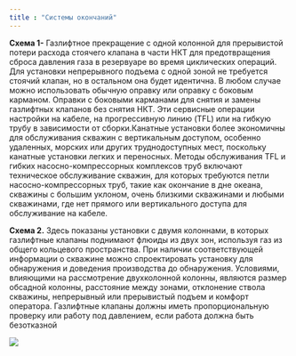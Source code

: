 ```yaml
---
title : "Системы окончаний"
---
```


**Схема 1-** Газлифтное прекращение с одной колонной для прерывистой потери расхода стоячего клапана в части НКТ для предотвращения сброса давления газа в резервуаре во время циклических операций. Для установки непрерывного подъема с одной зоной не требуется стоячий клапан, но в остальном она будет идентична. В любом случае можно использовать обычную оправку или оправку с боковым карманом. Оправки с боковыми карманами для снятия и замены газлифтных клапанов без снятия НКТ. Эти сервисные операции настройки на кабеле, на прогрессивную линию (TFL) или на гибкую трубу в зависимости от сборки.Канатные установки более экономичны для обслуживания скважин с вертикальным доступом, особенно удаленных, морских или других труднодоступных мест, поскольку канатные установки легких и переносных. Методы обслуживания TFL и гибких насосно-компрессорных комплексов труб включают техническое обслуживание скважин, для которых требуются петли насосно-компрессорных труб, такие как окончание в дне океана, скважины с большим уклоном, очень близкими скважинами и любыми скважинами, где нет прямого или вертикального доступа для обслуживание на кабеле.

**Схема 2.** Здесь показаны установки с двумя колоннами, в которых газлифтные клапаны поднимают флюиды из двух зон, используя газ из общего кольцевого пространства. При наличии соответствующей информации о скважине можно спроектировать установку для обнаружения и доведения производства до обнаружения. Условиями, влияющими на рассмотрение двухколонной колонны, являются размер обсадной колонны, расстояние между зонами, отклонение ствола скважины, непрерывный или прерывистый подъем и комфорт оператора. Газлифтные клапаны должны иметь пропорциональную проверку или работу под давлением, если работа должна быть безотказной

<img src="./model-premium-lite-hm-bridge-plug-tubing-set-3.png" />